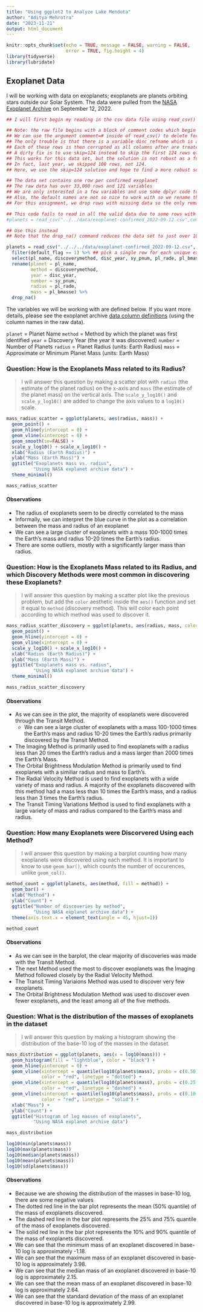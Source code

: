 ```yaml
---
title: "Using ggplot2 to Analyze Lake Mendota"
author: "Aditya Mehrotra"
date: "2023-11-21"
output: html_document
---
```


```r
knitr::opts_chunk$set(echo = TRUE, message = FALSE, warning = FALSE,
                      error = TRUE, fig.height = 4)
library(tidyverse)
library(lubridate)
```

## Exoplanet Data

I will be working with data on exoplanets; exoplanets are planets orbiting stars outside our Solar System.  The data were pulled from the [NASA Exoplanet Archive](https://exoplanetarchive.ipac.caltech.edu/index.html) on September 12, 2022.

```r
## I will first begin my reading in the csv data file using read_csv()

## Note: the raw file begins with a block of comment codes which begin with the character #
## We can use the argument comment=# inside of read_csv() to delete form each input row any characters from # through the end of the line
## The only trouble is that there is a variable disc_refname which is a URL and some of the URL values include a #.
## Each of these rows is then corrupted as all columns after are treated as a comment
## A dirty fix is to use skip=124 instead to skip the first 124 rows of the data set
## This works for this data set, but the solution is not robust as a future form of the data may change the preface to the data and use a different number of comment rows before the actual data begins
## In fact, last year, we skipped 100 rows, not 124.
## Here, we use the skip=124 solution and hope to find a more robust solution in the future

## The data set contains one row per confirmed exoplanet
## The raw data has over 33,000 rows and 121 variables
## We are only interested in a few variables and use some dplyr code to select a few of these variables
## Also, the default names are not so nice to work with so we rename them.
## For this assignment, we drop rows with missing data so the only remaining exoplanets have both a mass and a radius

## This code fails to read in all the valid data due to some rows with # in the variable disc_refname or another containing a URL
#planets = read_csv("../../data/exoplanet-confirmed_2022-09-12.csv",comment="#") %>%

## Use this instead
## Note that the drop_na() command reduces the data set to just over 1000 cases

planets = read_csv("../../../data/exoplanet-confirmed_2022-09-12.csv", skip=124) %>%  
  filter(default_flag == 1) %>% ## pick a single row for each unique exoplanet
  select(pl_name, discoverymethod, disc_year, sy_pnum, pl_rade, pl_bmasse) %>%
  rename(planet = pl_name,
         method = discoverymethod,
         year = disc_year,
         number = sy_pnum,
         radius = pl_rade,
         mass = pl_bmasse) %>%
  drop_na()
```

The variables we will be working with are defined below.  If you want more details, please see the exoplanet archive [data column definitions](https://exoplanetarchive.ipac.caltech.edu/docs/API_PS_columns.html) (using the column names in the raw data).

`planet` = Planet Name
`method` =  Method by which the planet was first identified
`year` = Discovery Year (the year it was discovered)
`number` = Number of Planets
`radius` = Planet Radius (units: Earth Radius)
`mass` = Approximate or Minimum Planet Mass (units: Earth Mass)



### Question: How is the Exoplanets Mass related to its Radius?

> I will answer this question by making a scatter plot with `radius` (the estimate of the planet radius) on the x-axis and `mass` (the estimate of the planet mass) on the vertical axis.  The `scale_y_log10()` and `scale_y_log10()` are added to change the axis values to a `log10()` scale.

```r
mass_radius_scatter = ggplot(planets, aes(radius, mass)) + 
  geom_point() +
  geom_hline(yintercept = 0) +
  geom_vline(xintercept = 0) +
  geom_smooth(se=FALSE) +
  scale_y_log10() + scale_x_log10() +
  xlab("Radius (Earth Radius)") + 
  ylab("Mass (Earth Mass)") +
  ggtitle("Exoplanets mass vs. radius",
          "Using NASA explanet archive data") +
  theme_minimal()

mass_radius_scatter
```

#### Observations
- The radius of exoplanets seem to be directly correlated to the mass
- Informally, we can interpret the blue curve in the plot as a correlation between the mass and radius of an exoplanet
- We can see a large cluster of exoplanets with a mass 100-1000 times the Earth's mass and  radius 10-20 times the Earth's radius.
- There are some outliers, mostly with a significantly larger mass than radius.


### Question: How is the Exoplanets Mass related to its Radius, and which Discovery Methods were most common in discovering these Exoplanets?

> I will answer this question by making a scatter plot like the previous problem, but add the `color` aesthetic inside the `aes()` function and set it equal to `method` (discovery method). This will color each point according to which method was used to discover it.

```r
mass_radius_scatter_discovery = ggplot(planets, aes(radius, mass, color = method)) +
  geom_point() +
  geom_hline(yintercept = 0) +
  geom_vline(xintercept = 0) +
  scale_y_log10() + scale_x_log10() +
  xlab("Radius (Earth Radius)") + 
  ylab("Mass (Earth Mass)") +
  ggtitle("Exoplanets mass vs. radius",
          "Using NASA explanet archive data") +
  theme_minimal()

mass_radius_scatter_discovery
```

#### Observations
- As we can see in the plot, the majority of exoplanets were discovered through the Transit Method.
  - We can see a large cluster of exoplanets with a mass 100-1000 times the Earth’s mass and radius 10-20 times the Earth’s radius primarily discovered by the Transit Method.
- The Imaging Method is primarily used to find exoplanets with a radius less than 20 times the Earth's radius and a mass larger than 2000 times the Earth's Mass.
- The Orbital Brightness Modulation Method is primarily used to find exoplanets with a similiar radius and mass to Earth's.
- The Radial Velocity Method is used to find exoplanets with a wide variety of mass and radius. A majority of the exoplanets discovered with this method had a mass less than 10 times the Earth's mass, and a radius less than 3 times the Earth's radius.
- The Transit Timing Variations Method is used to find exoplanets with a large variety of mass and radius compared to the Earth's mass and radius.


### Question: How many Exoplanets were Discorvered Using each Method?

> I will answer this question by making a barplot counting how many exoplanets were discovered using each method. It is important to know to use `geom_bar()`, which counts the number of occurences, unlike `geom_col()`.

```r
method_count = ggplot(planets, aes(method, fill = method)) + 
  geom_bar() +
  xlab("Method") + 
  ylab("Count") +
  ggtitle("Number of discoveries by method",
          "Using NASA explanet archive data") +
  theme(axis.text.x = element_text(angle = 45, hjust=1))

method_count
```

#### Observations
- As we can see in the barplot, the clear majority of discoveries was made with the Transit Method.
- The next Method used the most to discover exoplanets was the Imaging Method followed closely by the Radial Velocity Method.
- The Transit Timing Variaions Method was used to discover very few exoplanets.
- The Orbital Brightness Modulation Method was used to discover even fewer exoplanets, and the least among all of the five methods.


### Question: What is the distribution of the masses of exoplanets in the dataset

> I will answer this question by making a histogram showing the distribution of the base-10 log of the masses in the dataset.

```r
mass_distribution = ggplot(planets, aes(x = log10(mass))) + 
  geom_histogram(fill = "lightblue", color = "black") +
  geom_hline(yintercept = 0) +
  geom_vline(xintercept = quantile(log10(planets$mass), probs = c(0.50)),
             color = "red", linetype = "dotted") +
  geom_vline(xintercept = quantile(log10(planets$mass), probs = c(0.25, 0.75)),
             color = "red", linetype = "dashed") +
  geom_vline(xintercept = quantile(log10(planets$mass), probs = c(0.10, 0.90)),
             color = "red", linetype = "solid") +
  xlab("Mass") + 
  ylab("Count") +
  ggtitle("Histogram of log masses of exoplanets",
          "Using NASA explanet archive data")

mass_distribution

log10(min(planets$mass))
log10(max(planets$mass))
log10(median(planets$mass))
log10(mean(planets$mass))
log10(sd(planets$mass))
```

#### Observations
- Because we are showing the distribution of the masses in base-10 log, there are some negative values
- The dotted red line in the bar plot represents the mean (50% quantile) of the mass of exoplanets discovered.
- The dashed red line in the bar plot represents the 25% and 75% quantile of the mass of exoplanets discovered.
- The solid red line in the bar plot represents the 10% and 90% quantile of the mass of exoplanets discovered.
- We can see that the minimum mass of an exoplanet discovered in base-10 log is approximately -1.18.
- We can see that the maximum mass of an exoplanet discovered in base-10 log is approximately 3.98.
- We can see that the median mass of an exoplanet discovered in base-10 log is approximately 2.15.
- We can see that the mean mass of an exoplanet discovered in base-10 log is approximately 2.64.
- We can see that the standard deviation of the mass of an exoplanet discovered in base-10 log is approximately 2.99.

